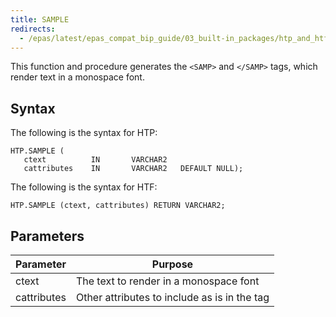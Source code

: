 ```yaml
---
title: SAMPLE
redirects:
  - /epas/latest/epas_compat_bip_guide/03_built-in_packages/htp_and_htf/sample/ #generated for docs/epas/reorg-role-use-case-mode
---
```


This function and procedure generates the `<SAMP>` and `</SAMP>` tags, which render text in a monospace font.

## Syntax

The following is the syntax for HTP:

```
HTP.SAMPLE (
   ctext          IN       VARCHAR2
   cattributes    IN       VARCHAR2   DEFAULT NULL);
```

The following is the syntax for HTF:

```
HTP.SAMPLE (ctext, cattributes) RETURN VARCHAR2;
```

## Parameters

| Parameter | Purpose  |
| --------- | -------- |
| ctext | The text to render in a monospace font |
| cattributes | Other attributes to include as is in the tag |
